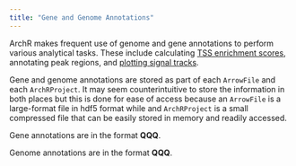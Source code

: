 ```yaml
---
title: "Gene and Genome Annotations"
---
```


ArchR makes frequent use of genome and gene annotations to perform various analytical tasks. These include calculating [TSS enrichment scores](articles/Articles/qcFilters.html), annotating peak regions, and [plotting signal tracks](articles/Articles/signalTracks.html).

Gene and genome annotations are stored as part of each `ArrowFile` and each `ArchRProject`. It may seem counterintuitive to store the information in both places but this is done for ease of access because an `ArrowFile` is a large-format file in hdf5 format while and `ArchRProject` is a small compressed file that can be easily stored in memory and readily accessed.

Gene annotations are in the format __QQQ__.

Genome annotations are in the format __QQQ__.
